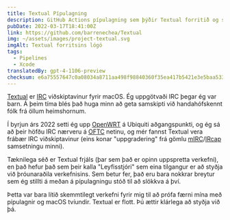 ```yaml
---
title: Textual Pípulagning
description: GitHub Actions pípulagning sem þýðir Textual forritið og slökkvir einnig á Leyfisstjóranum þess.
pubDate: 2022-03-17T18:41:00Z
link: https://github.com/barrenechea/Textual
img: ~/assets/images/project-textual.svg
imgAlt: Textual forritsins lógó
tags:
  - Pipelines
  - Xcode
translatedBy: gpt-4-1106-preview
checksum: e6a75557647c0a08034a8711aa498f98840360f35ea417b5421e3e5baa533c37
---
```


[Textual](https://www.codeux.com/textual) er [IRC](https://is.wikipedia.org/wiki/Internet_Relay_Chat) viðskiptavinur fyrir macOS. Ég uppgötvaði IRC þegar ég var barn. Á þeim tíma blés það huga minn að geta samskipti við handahófskennt fólk frá öllum heimshornum.

Í byrjun árs 2022 setti ég upp [OpenWRT](https://openwrt.org) á Ubiquiti aðgangspunkti, og ég sá að þeir höfðu IRC nærveru á [OFTC](https://www.oftc.net) netinu, og mér fannst Textual vera frábær IRC viðskiptavinur (eins konar "uppgradering" frá gömlu [mIRC](https://www.mirc.com)/[IRcap](https://www.ircap.com) samsetningu minni).

Tæknilega séð er Textual frjáls (þar sem það er opinn uppspretta verkefni), en það hefur það sem þeir kalla "Leyfisstjóri" sem eina tilgangur er að styðja við þróunaraðila verkefnisins. Sem betur fer, það eru bara nokkrar breytur sem ég stillti á meðan á pípulagningu stóð til að slökkva á því.

Þetta var bara lítið skemmtilegt verkefni fyrir mig til að prófa færni mína með pípulagnir og macOS tvíundir. Textual er flott. Þú ættir klárlega að styðja við þá.
